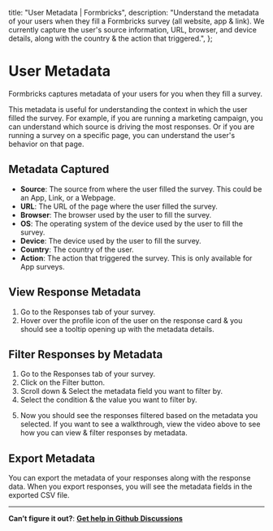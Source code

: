 

  title: "User Metadata | Formbricks",
  description:
    "Understand the metadata of your users when they fill a Formbricks survey (all website, app & link). We currently capture the user's source information, URL, browser, and device details, along with the country & the action that triggered.",
};

# User Metadata

Formbricks captures metadata of your users for you when they fill a survey.

This metadata is useful for understanding the context in which the user filled the survey. For example, if you are running a marketing campaign, you can understand which source is driving the most responses. Or if you are running a survey on a specific page, you can understand the user's behavior on that page.

<TellaVideo tellaVideoIdentifier="clvdr5lv300u90fjq7fmnhs0k" />

## Metadata Captured

- **Source**: The source from where the user filled the survey. This could be an App, Link, or a Webpage.
- **URL**: The URL of the page where the user filled the survey.
- **Browser**: The browser used by the user to fill the survey.
- **OS**: The operating system of the device used by the user to fill the survey.
- **Device**: The device used by the user to fill the survey.
- **Country**: The country of the user.
- **Action**: The action that triggered the survey. This is only available for App surveys.

## View Response Metadata

1. Go to the Responses tab of your survey.
2. Hover over the profile icon of the user on the response card & you should see a tooltip opening up with the metadata details.

<MdxImage
  src={MetadataCard}
  alt="Metadata Card on Response Tab"
  quality="100"
  className="max-w-full rounded-lg sm:max-w-3xl"
/>

## Filter Responses by Metadata

1. Go to the Responses tab of your survey.
2. Click on the Filter button.
3. Scroll down & Select the metadata field you want to filter by.
4. Select the condition & the value you want to filter by.

<MdxImage
  src={Filters}
  alt="Apply Filters on Metadata"
  quality="100"
  className="max-w-full rounded-lg sm:max-w-3xl"
/>

5. Now you should see the responses filtered based on the metadata you selected. If you want to see a walkthrough, view the video above to see how you can view & filter responses by metadata.

## Export Metadata

You can export the metadata of your responses along with the response data. When you export responses, you will see the metadata fields in the exported CSV file.

---

**Can’t figure it out?**: **[Get help in Github Discussions](https://github.com/formbricks/formbricks/discussions)**
